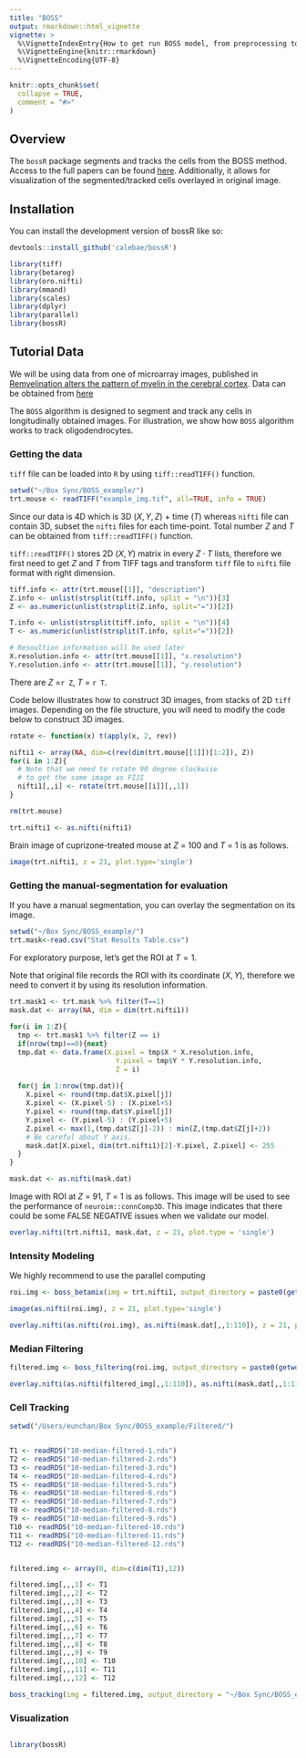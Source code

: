 ```yaml
---
title: "BOSS"
output: rmarkdown::html_vignette
vignette: >
  %\VignetteIndexEntry{How to get run BOSS model, from preprocessing to visualization}
  %\VignetteEngine{knitr::rmarkdown}
  %\VignetteEncoding{UTF-8}
---
```


```r
knitr::opts_chunk$set(
  collapse = TRUE,
  comment = "#>"
)
```

## Overview

The `bossR` package segments and tracks the cells from the BOSS method. Access to the full papers can be found [here](https://www.biorxiv.org/content/10.1101/2022.06.17.495689v1). Additionally, it allows for visualization of the segmented/tracked cells overlayed in original image.

## Installation

You can install the development version of bossR like so:

```r
devtools::install_github('calebae/bossR')
```

```r
library(tiff)
library(betareg)
library(oro.nifti)
library(mmand)
library(scales)
library(dplyr)
library(parallel)
library(bossR)
```

## Tutorial Data

We will be using data from one of microarray images, published in [Remyelination alters the pattern of myelin in the cerebral cortex](https://elifesciences.org/articles/56621). Data can be obtained from [here](https://upenn.box.com/s/g5wg36fijfl5j56laoz31mn5u6s3y9kx)

The `BOSS` algorithm is designed to segment and track any cells in longitudinally obtained images. For illustration, we show how `BOSS` algorithm works to track oligodendrocytes.


### Getting the data 

`tiff` file can be loaded into `R` by using `tiff::readTIFF()` function. 

```r
setwd("~/Box Sync/BOSS_example/")
trt.mouse <- readTIFF("example_img.tif", all=TRUE, info = TRUE)
```

Since our data is 4D which is 3D ($X, Y, Z$) + time ($T$) whereas `nifti` file can contain 3D, subset the `nifti` files for each time-point. Total number $Z$ and $T$ can be obtained from `tiff::readTIFF()` function. 

 `tiff::readTIFF()` stores 2D ($X, Y$) matrix in every $Z \cdot T$ lists, therefore we first need to get $Z$ and $T$ from TIFF tags and transform `tiff` file to `nifti` file format with right dimension.

```r
tiff.info <- attr(trt.mouse[[1]], "description")
Z.info <- unlist(strsplit(tiff.info, split = "\n"))[3]
Z <- as.numeric(unlist(strsplit(Z.info, split="="))[2])

T.info <- unlist(strsplit(tiff.info, split = "\n"))[4]
T <- as.numeric(unlist(strsplit(T.info, split="="))[2])

# Resoultion information will be used later
X.resolution.info <- attr(trt.mouse[[1]], "x.resolution")
Y.resolution.info <- attr(trt.mouse[[1]], "y.resolution")
```

There are $Z$ =`r Z`, $T$ = `r T`. 

Code below illustrates how to construct 3D images, from stacks of 2D `tiff` images.
Depending on the file structure, you will need to modify the code below to construct 3D images.

```r
rotate <- function(x) t(apply(x, 2, rev))

nifti1 <- array(NA, dim=c(rev(dim(trt.mouse[[1]])[1:2]), Z))
for(i in 1:Z){
  # Note that we need to rotate 90 degree clockwise
  # to get the same image as FIJI
  nifti1[,,i] <- rotate(trt.mouse[[i]][,,1])
}

rm(trt.mouse)

trt.nifti1 <- as.nifti(nifti1)
```

Brain image of cuprizone-treated mouse at $Z$ = 100 and $T$ = 1 is as follows.
```r
image(trt.nifti1, z = 21, plot.type='single')
```

### Getting the manual-segmentation for evaluation

 If you have a manual segmentation, you can overlay the segmentation on its image.
```r
setwd("~/Box Sync/BOSS_example/")
trt.mask<-read.csv("Stat Results Table.csv")
```

 For exploratory purpose, let's get the ROI at $T=1$.
 
 Note that original file records the ROI with its coordinate ($X, Y$), therefore we need to convert it by using its resolution information.

```r
trt.mask1 <- trt.mask %>% filter(T==1) 
mask.dat <- array(NA, dim = dim(trt.nifti1))
  
for(i in 1:Z){
  tmp <- trt.mask1 %>% filter(Z == i)
  if(nrow(tmp)==0){next}
  tmp.dat <- data.frame(X.pixel = tmp$X * X.resolution.info, 
                          Y.pixel = tmp$Y * Y.resolution.info,
                          Z = i)
  
  for(j in 1:nrow(tmp.dat)){
    X.pixel <- round(tmp.dat$X.pixel[j])
    X.pixel <- (X.pixel-5) : (X.pixel+5)
    Y.pixel <- round(tmp.dat$Y.pixel[j])
    Y.pixel <- (Y.pixel-5) : (Y.pixel+5)
    Z.pixel <- max(1,(tmp.dat$Z[j]-2)) : min(Z,(tmp.dat$Z[j]+2))
    # Be careful about Y axis.
    mask.dat[X.pixel, dim(trt.nifti1)[2]-Y.pixel, Z.pixel] <- 255
  }
}

mask.dat <- as.nifti(mask.dat)
```

 Image with ROI at $Z$ = 91, $T$ = 1 is as follows. This image will be used to see
 the performance of `neuroim::connComp3D`. 
 This image indicates that there could be some FALSE NEGATIVE issues when we validate our model.
 
```r
overlay.nifti(trt.nifti1, mask.dat, z = 21, plot.type = 'single')
```

### Intensity Modeling

We highly recommend to use the parallel computing

```r
roi.img <- boss_betamix(img = trt.nifti1, output_directory = paste0(getwd(),"/Binarized/",T), retimg = TRUE)
```

```r
image(as.nifti(roi.img), z = 21, plot.type='single')
```

```r
overlay.nifti(as.nifti(roi.img), as.nifti(mask.dat[,,1:110]), z = 21, plot.type = 'single')
```

### Median Filtering 

```r
filtered.img <- boss_filtering(roi.img, output_directory = paste0(getwd(), "/Filtered/",T), retimg = TRUE)
```

```r
overlay.nifti(as.nifti(filtered_img[,,1:110]), as.nifti(mask.dat[,,1:110]), z = 91, plot.type = 'single')
```
### Cell Tracking 

```r
setwd("/Users/eunchan/Box Sync/BOSS_example/Filtered/")


T1 <- readRDS("10-median-filtered-1.rds")
T2 <- readRDS("10-median-filtered-2.rds")
T3 <- readRDS("10-median-filtered-3.rds")
T4 <- readRDS("10-median-filtered-4.rds")
T5 <- readRDS("10-median-filtered-5.rds")
T6 <- readRDS("10-median-filtered-6.rds")
T7 <- readRDS("10-median-filtered-7.rds")
T8 <- readRDS("10-median-filtered-8.rds")
T9 <- readRDS("10-median-filtered-9.rds")
T10 <- readRDS("10-median-filtered-10.rds")
T11 <- readRDS("10-median-filtered-11.rds")
T12 <- readRDS("10-median-filtered-12.rds")


filtered.img <- array(0, dim=c(dim(T1),12))

filtered.img[,,,1] <- T1
filtered.img[,,,2] <- T2
filtered.img[,,,3] <- T3
filtered.img[,,,4] <- T4
filtered.img[,,,5] <- T5
filtered.img[,,,6] <- T6
filtered.img[,,,7] <- T7
filtered.img[,,,8] <- T8
filtered.img[,,,9] <- T9
filtered.img[,,,10] <- T10
filtered.img[,,,11] <- T11
filtered.img[,,,12] <- T12


```
```r
boss_tracking(img = filtered.img, output_directory = "~/Box Sync/BOSS_example/BOSS_result", maxZ = 110, maxT = 12)
```

### Visualization

```r
```

```r
library(bossR)
```

```r

```
